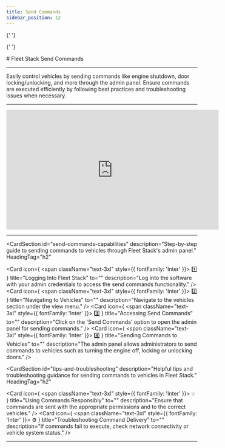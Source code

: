 ```yaml
---
title: Send Commands
sidebar_position: 12
---
```



<Head>
  <meta charSet="UTF-8" />
  <meta name="viewport" content="width=device-width, initial-scale=1.0" />
  <title>Fleet Stack Send Commands</title>
  <meta name="description" content="A detailed guide to sending commands to vehicles using Fleet Stack, including engine control and door locking functionalities." />
  <meta name="keywords" content="Fleet Stack, send commands, vehicle control, engine shutdown, door locking" />
  <meta name="author" content="Fleet Stack Team" />
  <meta name="robots" content="index, follow" />
  <link rel="canonical" href="https://docs.fleetstackglobal.com/web-application/send-commands/" />
  
  <!-- Open Graph Metadata for social sharing -->
  <meta property="og:title" content="Fleet Stack Send Commands" />
  <meta property="og:description" content="A detailed guide to sending commands to vehicles using Fleet Stack, including engine control and door locking functionalities." />
  <meta property="og:type" content="article" />
  <meta property="og:url" content="https://docs.fleetstackglobal.com/web-application/send-commands/" />
  <meta property="og:image" content="https://fleetstackglobal.com/assets/img/Graphics/orginal/Stack01.png" />
  
  <!-- Twitter Card Metadata -->
  <meta name="twitter:card" content="summary_large_image" />
  <meta name="twitter:title" content="Fleet Stack Send Commands" />
  <meta name="twitter:description" content="A detailed guide to sending commands to vehicles using Fleet Stack, including engine control and door locking functionalities." />
  <meta name="twitter:image" content="https://fleetstackglobal.com/assets/img/Graphics/orginal/Stack01.png" />

  <!-- Schema.org JSON-LD Markup -->

{' '}

<script type="application/ld+json">
  {`
      {
        "@context": "https://schema.org",
        "@type": "TechArticle",
        "mainEntityOfPage": {
          "@type": "WebPage",
          "@id": "https://docs.fleetstackglobal.com/web-application/send-commands/"
        },
        "headline": "Fleet Stack Send Commands",
        "description": "A detailed guide to sending commands to vehicles using Fleet Stack, including engine control and door locking functionalities.",
        "image": "https://fleetstackglobal.com/assets/img/Graphics/orginal/Stack01.png",
        "author": {
          "@type": "Organization",
          "name": "Fleet Stack"
        },
        "publisher": {
          "@type": "Organization",
          "name": "Fleet Stack",
          "logo": {
            "@type": "ImageObject",
            "url": "https://fleetstackglobal.com"
          }
        }
      }
    `}
</script>

  <!-- Q&A Schema -->

{' '}

<script type="application/ld+json">
  {`
      {
        "@context": "https://schema.org",
        "@type": "QAPage",
        "mainEntity": [
          {
            "@type": "Question",
            "name": "How do I log into Fleet Stack to send commands?",
            "acceptedAnswer": {
              "@type": "Answer",
              "text": "Log into the software with your admin credentials to access the send commands functionality."
            }
          },
          {
            "@type": "Question",
            "name": "Where can I find the send commands option in Fleet Stack?",
            "acceptedAnswer": {
              "@type": "Answer",
              "text": "Navigate to the vehicles section under the view menu and click on the 'Send Commands' option to open the admin panel."
            }
          },
          {
            "@type": "Question",
            "name": "What types of commands can I send to vehicles?",
            "acceptedAnswer": {
              "@type": "Answer",
              "text": "The admin panel allows administrators to send commands to vehicles such as turning the engine off, locking or unlocking doors."
            }
          },
          {
            "@type": "Question",
            "name": "What are some best practices for using send commands?",
            "acceptedAnswer": {
              "@type": "Answer",
              "text": "Ensure that commands are sent with the appropriate permissions and to the correct vehicles."
            }
          },
          {
            "@type": "Question",
            "name": "What should I do if a command fails to execute?",
            "acceptedAnswer": {
              "@type": "Answer",
              "text": "If commands fail to execute, check network connectivity or vehicle system status."
            }
          }
        ]
      }
    `}
</script>

</Head>
# Fleet Stack Send Commands

---

Easily control vehicles by sending commands like engine shutdown, door locking/unlocking, and more through the admin panel. Ensure commands are executed efficiently by following best practices and troubleshooting issues when necessary.

---

<div style={{ display: 'flex', justifyContent: 'center', marginTop: '20px' }}>
  <iframe
    width="560"
    height="315"
    src="https://www.youtube.com/embed/VvWFvAAXVLA?si=n37QaXZwU1JABLzm"
    title="Send Commands Tutorial"
    frameBorder="0"
    allow="accelerometer; autoplay; clipboard-write; encrypted-media; gyroscope; picture-in-picture"
    allowFullScreen
  ></iframe>
</div>

---

<CardSection
  id="send-commands-capabilities"
  description="Step-by-step guide to sending commands to vehicles through Fleet Stack's admin panel."
  HeadingTag="h2"
>
  <Card
    icon={
      <span className="text-3xl" style={{ fontFamily: 'Inter' }}>
        1️⃣
      </span>
    }
    title="Logging Into Fleet Stack"
    to=""
    description="Log into the software with your admin credentials to access the send commands functionality."
  />
  <Card
    icon={
      <span className="text-3xl" style={{ fontFamily: 'Inter' }}>
        2️⃣
      </span>
    }
    title="Navigating to Vehicles"
    to=""
    description="Navigate to the vehicles section under the view menu."
  />
  <Card
    icon={
      <span className="text-3xl" style={{ fontFamily: 'Inter' }}>
        3️⃣
      </span>
    }
    title="Accessing Send Commands"
    to=""
    description="Click on the 'Send Commands' option to open the admin panel for sending commands."
  />
  <Card
    icon={
      <span className="text-3xl" style={{ fontFamily: 'Inter' }}>
        4️⃣
      </span>
    }
    title="Sending Commands to Vehicles"
    to=""
    description="The admin panel allows administrators to send commands to vehicles such as turning the engine off, locking or unlocking doors."
  />
</CardSection>

<CardSection
  id="tips-and-troubleshooting"
  description="Helpful tips and troubleshooting guidance for sending commands to vehicles in Fleet Stack."
  HeadingTag="h2"
>
  <Card
    icon={
      <span className="text-3xl" style={{ fontFamily: 'Inter' }}>
        💡
      </span>
    }
    title="Using Commands Responsibly"
    to=""
    description="Ensure that commands are sent with the appropriate permissions and to the correct vehicles."
  />
  <Card
    icon={
      <span className="text-3xl" style={{ fontFamily: 'Inter' }}>
        ⚙️
      </span>
    }
    title="Troubleshooting Command Delivery"
    to=""
    description="If commands fail to execute, check network connectivity or vehicle system status."
  />
</CardSection>

---

<head>
  <title>Fleet Stack Send Commands</title>
  <meta
    name="description"
    content="A detailed guide to sending commands to vehicles using Fleet Stack, including engine control and door locking functionalities."
  />
</head>
